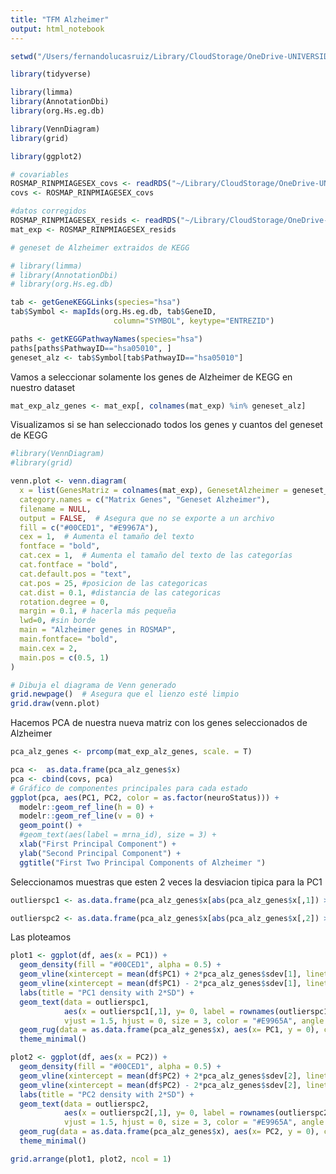 ```yaml
---
title: "TFM Alzheimer"
output: html_notebook
---
```


```r
setwd("/Users/fernandolucasruiz/Library/CloudStorage/OneDrive-UNIVERSIDADDEMURCIA/Documentos/Fernando/Master Bioinformatica/TFM")
```

```r
library(tidyverse)

library(limma)
library(AnnotationDbi)
library(org.Hs.eg.db)

library(VennDiagram)
library(grid)

library(ggplot2)
```


```r
# covariables
ROSMAP_RINPMIAGESEX_covs <- readRDS("~/Library/CloudStorage/OneDrive-UNIVERSIDADDEMURCIA/Documentos/Fernando/Master Bioinformatica/TFM/datos/ROSMAP_RINPMIAGESEX_covs.rds")
covs <- ROSMAP_RINPMIAGESEX_covs

#datos corregidos 
ROSMAP_RINPMIAGESEX_resids <- readRDS("~/Library/CloudStorage/OneDrive-UNIVERSIDADDEMURCIA/Documentos/Fernando/Master Bioinformatica/TFM/datos/ROSMAP_RINPMIAGESEX_resids.rds")
mat_exp <- ROSMAP_RINPMIAGESEX_resids
```

```r
# geneset de Alzheimer extraidos de KEGG

# library(limma)
# library(AnnotationDbi)
# library(org.Hs.eg.db)

tab <- getGeneKEGGLinks(species="hsa")
tab$Symbol <- mapIds(org.Hs.eg.db, tab$GeneID,
                       column="SYMBOL", keytype="ENTREZID")

paths <- getKEGGPathwayNames(species="hsa")
paths[paths$PathwayID=="hsa05010", ]
geneset_alz <- tab$Symbol[tab$PathwayID=="hsa05010"]

```

Vamos a seleccionar solamente los genes de Alzheimer de KEGG en nuestro dataset

```r
mat_exp_alz_genes <- mat_exp[, colnames(mat_exp) %in% geneset_alz]
```


Visualizamos si se han seleccionado todos los genes y cuantos del geneset de KEGG

```r
#library(VennDiagram)
#library(grid)

venn.plot <- venn.diagram(
  x = list(GenesMatriz = colnames(mat_exp), GenesetAlzheimer = geneset_alz),
  category.names = c("Matrix Genes", "Geneset Alzheimer"),
  filename = NULL,
  output = FALSE,  # Asegura que no se exporte a un archivo
  fill = c("#00CED1", "#E9967A"),
  cex = 1,  # Aumenta el tamaño del texto
  fontface = "bold",
  cat.cex = 1,  # Aumenta el tamaño del texto de las categorías
  cat.fontface = "bold",
  cat.default.pos = "text",
  cat.pos = 25, #posicion de las categoricas
  cat.dist = 0.1, #distancia de las categoricas
  rotation.degree = 0, 
  margin = 0.1, # hacerla más pequeña
  lwd=0, #sin borde
  main = "Alzheimer genes in ROSMAP",
  main.fontface= "bold", 
  main.cex = 2,
  main.pos = c(0.5, 1)
)

# Dibuja el diagrama de Venn generado
grid.newpage()  # Asegura que el lienzo esté limpio
grid.draw(venn.plot)

```



Hacemos PCA de nuestra nueva matriz con los genes seleccionados de Alzheimer

```r
pca_alz_genes <- prcomp(mat_exp_alz_genes, scale. = T)
```

```r
pca <-  as.data.frame(pca_alz_genes$x)
pca <- cbind(covs, pca)
# Gráfico de componentes principales para cada estado
ggplot(pca, aes(PC1, PC2, color = as.factor(neuroStatus))) +
  modelr::geom_ref_line(h = 0) +
  modelr::geom_ref_line(v = 0) +
  geom_point() +
  #geom_text(aes(label = mrna_id), size = 3) +
  xlab("First Principal Component") +
  ylab("Second Principal Component") +
  ggtitle("First Two Principal Components of Alzheimer ")
```

Seleccionamos muestras que esten 2 veces la desviacion tipica para la PC1

```r
outlierspc1 <- as.data.frame(pca_alz_genes$x[abs(pca_alz_genes$x[,1]) > 2*(pca_alz_genes$sdev[1]),1])

outlierspc2 <- as.data.frame(pca_alz_genes$x[abs(pca_alz_genes$x[,2]) > 2*(pca_alz_genes$sdev[2]),2])
```

Las ploteamos 

```r
plot1 <- ggplot(df, aes(x = PC1)) +
  geom_density(fill = "#00CED1", alpha = 0.5) +
  geom_vline(xintercept = mean(df$PC1) + 2*pca_alz_genes$sdev[1], linetype = "dashed", color = "blue") +
  geom_vline(xintercept = mean(df$PC1) - 2*pca_alz_genes$sdev[1], linetype = "dashed", color = "blue") +
  labs(title = "PC1 density with 2*SD") +
  geom_text(data = outlierspc1, 
            aes(x = outlierspc1[,1], y= 0, label = rownames(outlierspc1)), 
            vjust = 1.5, hjust = 0, size = 3, color = "#E9965A", angle = 90, fontface= "bold") +
  geom_rug(data = as.data.frame(pca_alz_genes$x), aes(x= PC1, y = 0), color= ifelse(abs(pca_alz_genes$x[,1]) > 2*(pca_alz_genes$sdev[1]), "black", "grey")) +
  theme_minimal()

plot2 <- ggplot(df, aes(x = PC2)) +
  geom_density(fill = "#00CED1", alpha = 0.5) +
  geom_vline(xintercept = mean(df$PC2) + 2*pca_alz_genes$sdev[2], linetype = "dashed", color = "blue") +
  geom_vline(xintercept = mean(df$PC2) - 2*pca_alz_genes$sdev[2], linetype = "dashed", color = "blue") +
  labs(title = "PC2 density with 2*SD") +
  geom_text(data = outlierspc2, 
            aes(x = outlierspc2[,1], y= 0, label = rownames(outlierspc2)), 
            vjust = 1.5, hjust = 0, size = 3, color = "#E9965A", angle = 90, fontface= "bold") +
  geom_rug(data = as.data.frame(pca_alz_genes$x), aes(x= PC2, y = 0), color= ifelse(abs(pca_alz_genes$x[,2]) > 2*(pca_alz_genes$sdev[2]), "black", "grey")) +
  theme_minimal()

grid.arrange(plot1, plot2, ncol = 1)
```






